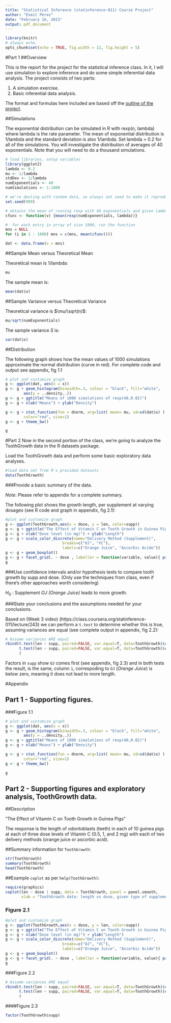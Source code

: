 ```yaml
---
title: "Statistical Inference (statinference-011) Course Project"
author: "Esmit Pérez"
date: "February 16, 2015"
output: pdf_document
---
```


```r
library(knitr)
# always echo.
opts_chunk$set(echo = TRUE, fig.width = 12, fig.height = 5)
```

#Part 1
##Overview

This is the report for the project for the statistical inference class. In it, I will use simulation to explore inference and do some simple inferential data analysis. The project consists of two parts:

1. A simulation exercise.
2. Basic inferential data analysis.

The format and formulas here included are based off the [outline of the project](https://class.coursera.org/statinference-011/human_grading/view/courses/973519/assessments/4/submissions).

##Simulations

The exponential distribution can be simulated in R with rexp(n, lambda) where lambda is the rate parameter. The mean of exponential distribution is 1/lambda and the standard deviation is also 1/lambda. Set lambda = 0.2 for all of the simulations. You will investigate the distribution of averages of 40 exponentials. Note that you will need to do a thousand simulations.

```r
# load libraries, setup variables
library(ggplot2)
lambda <- 0.2
mu <- 1/lambda
stdDev <- 1/lambda
numExponentials <- 40
numSimulations <- 1:1000

# we're dealing with random data, so always set seed to make it reproducible.
set.seed(909)

# obtains the mean of running rexp with 40 exponentials and given lambda
cfunc <- function(v) {mean(rexp(numExponentials, lambda))}

#  for each entry in array of size 1000, run the function
mns = NULL
for (i in 1 : 1000) mns = c(mns, mean(cfunc()))

dat <- data.frame(x = mns)

```


##Sample Mean versus Theoretical Mean

Theoretical mean is 1/lambda:
```r
mu
```

The sample mean is:
```r
mean(dat$x)
```

##Sample Variance versus Theoretical Variance

Theoretical variance is $\mu/\sqrt(n)$:
```r
mu/sqrt(numExponentials)
```

The sample variance _S_ is:
```r
var(dat$x)
```

##Distribution

The following graph shows how the mean values of 1000 simulations approximate the normal distribution (curve in red). For complete code and output see appendix, fig 1.1

```r
# plot and customize graph
g <- ggplot(dat, aes(x = x)) 
g <- g + geom_histogram(binwidth=.3, colour = "black", fill="white", 
        aes(y = ..density..)) 
g <- g + ggtitle("Means of 1000 simulations of rexp(40,0.02)") 
g <- g + xlab("Means") + ylab("Density")

g <- g + stat_function(fun = dnorm, arg=list( mean= mu, sd=sd(dat$x) ), 
        color="red", size=1)
g <- g + theme_bw()

g
```

#Part 2
Now in the second portion of the class, we're going to analyze the ToothGrowth data in the R datasets package. 

Load the ToothGrowth data and perform some basic exploratory data analyses.

```r
#load data set from R's provided datasets
data(ToothGrowth)
```


###Provide a basic summary of the data. 

_Note_: Please refer to appendix for a complete summary.

The following plot shows the growth length, per supplement at varying dosages (see R code and graph in appendix, fig 2.1):
```r
#plot and customize graph
g <- ggplot(ToothGrowth,aes(x = dose, y = len, color=supp))
g <- g + ggtitle("The Effect of Vitamin C on Tooth Growth in Guinea Pigs") 
g <- g + xlab("Dose level (in mg)") + ylab("Length")
g <- g + scale_color_discrete(name="Delivery Method (Supplement)",
                         breaks=c("OJ", "VC"),
                         labels=c("Orange Juice", "Ascorbic Acide"))
g <- g + geom_boxplot()
g <- g + facet_grid(. ~ dose , labeller = function(variable, value){ paste0(value," mg") })
g
```

###Use confidence intervals and/or hypothesis tests to compare tooth growth by supp and dose. (Only use the techniques from class, even if there's other approaches worth considering)

$H_{0}$ : Supplement _OJ (Orange Juice)_ leads to more growth.


###State your conclusions and the assumptions needed for your conclusions. 

Based on (Week 3 video) (https://class.coursera.org/statinference-011/lecture/243) we can perform a `t.test` to determine whether this is true, assuming variances are equal (see complete output in appendix, fig 2.2):

```r
# Assume variances ARE equal
rbind(t.test(len ~ supp, paired=FALSE, var.equal=T, data=ToothGrowth)$conf,
      t.test(len ~ supp, paired=FALSE, var.equal=T, data=ToothGrowth)$conf
      )
```

Factors in `supp` show `OJ` comes first (see appendix, fig 2.3) and in both tests the result, is the same, column `1`, correspoding to `OJ` (_Orange Juice_) is below zero, meaning it does not lead to more length.


\newpage

#Appendix

## Part 1 - Supporting figures.

###Figure 1.1

```r
# plot and customize graph
g <- ggplot(dat, aes(x = x)) 
g <- g + geom_histogram(binwidth=.3, colour = "black", fill="white", 
        aes(y = ..density..)) 
g <- g + ggtitle("Means of 1000 simulations of rexp(40,0.02)") 
g <- g + xlab("Means") + ylab("Density")

g <- g + stat_function(fun = dnorm, arg=list( mean= mu, sd=sd(dat$x) ), 
        color="red", size=1)
g <- g + theme_bw()

g
```

## Part 2 - Supporting figures and exploratory analysis, ToothGrowth data.

##Description

"The Effect of Vitamin C on Tooth Growth in Guinea Pigs"

The response is the length of odontoblasts (teeth) in each of 10 guinea pigs at each of three dose levels of Vitamin C (0.5, 1, and 2 mg) with each of two delivery methods (orange juice or ascorbic acid).

##Summary information for `ToothGrowth`:
```r
str(ToothGrowth)
summary(ToothGrowth)
head(ToothGrowth)
```

##Example `coplot` as per `help(ToothGrowth)`:

```r
require(graphics)
coplot(len ~ dose | supp, data = ToothGrowth, panel = panel.smooth,
       xlab = "ToothGrowth data: length vs dose, given type of supplement")
```


### Figure 2.1
```r
#plot and customize graph
g <- ggplot(ToothGrowth,aes(x = dose, y = len, color=supp))
g <- g + ggtitle("The Effect of Vitamin C on Tooth Growth in Guinea Pigs") 
g <- g + xlab("Dose level (in mg)") + ylab("Length")
g <- g + scale_color_discrete(name="Delivery Method (Supplement)",
                         breaks=c("OJ", "VC"),
                         labels=c("Orange Juice", "Ascorbic Acide"))
g <- g + geom_boxplot()
g <- g + facet_grid(. ~ dose , labeller = function(variable, value){ paste0(value," mg") })
g
```

###Figure 2.2
```r
# Assume variances ARE equal
rbind(t.test(len ~ supp, paired=FALSE, var.equal=T, data=ToothGrowth)$conf,
      t.test(len ~ supp, paired=FALSE, var.equal=T, data=ToothGrowth)$conf
      )
```

####Figure 2.3
```r
factor(ToothGrowth$supp)
```